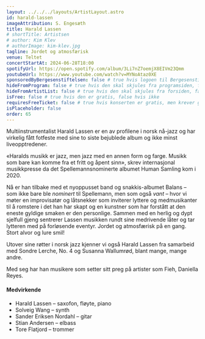 ```yaml
---
layout: ../../../layouts/ArtistLayout.astro
id: harald-lassen
imageAttribution: S. Engesæth
title: Harald Lassen
# shortTitle: Artistsen
# author: Kim Klev
# authorImage: kim-klev.jpg
tagline: Jordet og atmosfærisk
venue: Teltet
concertStartAt: 2024-06-28T18:00
spotifyUrl: https://open.spotify.com/album/3Li7nZ7oemjX8EIVm23Qmm
youtubeUrl: https://www.youtube.com/watch?v=MYNoAtaz0XE
sponsoredByBergesenstiftelsen: false # true hvis logoen til Bergesenstiftelsen skal vises, false hvis ikke
hideFromProgram: false # true hvis den skal skjules fra programsiden, false hvis den skal vises
hideFromArtistList: false # true hvis den skal skjules fra forsiden, false hvis den skal vises
isFree: false # true hvis den er gratis, false hvis ikke
requiresFreeTicket: false # true hvis konserten er gratis, men krever gratisbillett
isPlaceholder: false
order: 65
---
```


Multiinstrumentalist Harald Lassen er en av profilene i norsk nå-jazz og har virkelig fått fotfeste med sine to siste bejublede album og ikke minst liveopptredener.

«Haralds musikk er jazz, men jazz med en annen form og farge. Musikk som bare kan komme fra et fritt og åpent sinn», skrev internasjonal musikkpresse da det Spellemannsnominerte albumet Human Samling kom i 2020.

Nå er han tilbake med et nyoppusset band og snakkis-albumet Balans – som ikke bare ble _nominert_ til Spellemann, men som også _vant_ – hvor vi møter en improvisatør og låtsnekker som inviterer lyttere og medmusikanter til å romstere i det han har skapt og en kunstner som har forstått at den eneste gyldige smaken er den personlige.
Sammen med en herlig og dypt sjelfull gjeng sentrerer Lassen musikken rundt sine medrivende låter og tar lytteren med på forløsende eventyr. Jordet og atmosfærisk på en gang. Stort alvor og lure smil!

Utover sine røtter i norsk jazz kjenner vi også Harald Lassen fra samarbeid med Sondre Lerche, No. 4 og Susanna Wallumrød, blant mange, mange andre.

Med seg har han musikere som setter sitt preg på artister som Fieh, Daniella Reyes.

#### Medvirkende

- Harald Lassen – saxofon, fløyte, piano
- Solveig Wang – synth
- Sander Eriksen Nordahl – gitar
- Stian Andersen – elbass
- Tore Flatjord – trommer
